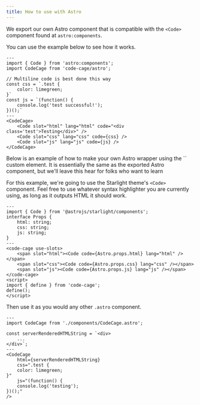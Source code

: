 ```yaml
---
title: How to use with Astro
---
```



We export our own Astro component that is compatible with the `<Code>` component found at `astro:components`.

You can use the example below to see how it works.

```astro
---
import { Code } from 'astro:components';
import CodeCage from 'code-cage/astro';

// Multiline code is best done this way
const css = `.test {
    color: limegreen;
}`
const js = `(function() {
    console.log('test successful!');
})();`
---
<CodeCage>
    <Code slot="html" lang="html" code="<div class='test'>Testing</div>" />
    <Code slot="css" lang="css" code={css} />
    <Code slot="js" lang="js" code={js} />
</CodeCage>
```

<Aside>Below is an example of how to make your own Astro wrapper using the `<code-cage>` custom element. It is essentially the same as the exported Astro component, but we'll leave this hear for folks who want to learn</Aside>

For this example, we're going to use the Starlight theme's `<Code>` component. Feel free to use whatever syntax highlighter you are currently using, as long as it outputs HTML it should work.

```astro
---
import { Code } from '@astrojs/starlight/components';
interface Props {
    html: string;
    css: string;
    js: string;
}
---
<code-cage use-slots>
    <span slot="html"><Code code={Astro.props.html} lang="html" /></span>
    <span slot="css"><Code code={Astro.props.css} lang="css" /></span>
    <span slot="js"><Code code={Astro.props.js} lang="js" /></span>
</code-cage>
<script>
import { define } from 'code-cage';
define();
</script>
```

Then use it as you would any other `.astro` component.

```.astro
---
import CodeCage from './components/CodeCage.astro';

const serverRenderedHTMLString = `<div>
    ...
</div>`;
---
<CodeCage
    html={serverRenderedHTMLString}
    css=".test {
    color: limegreen;
}"
    js="(function() {
    console.log('testing');
})();"
/>
```
